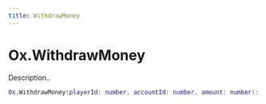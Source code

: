 ```yaml
---
title: WithdrawMoney
---
```


# Ox.WithdrawMoney

Description..

```lua
Ox.WithdrawMoney(playerId: number, accountId: number, amount: number): Promise<boolean>
```
